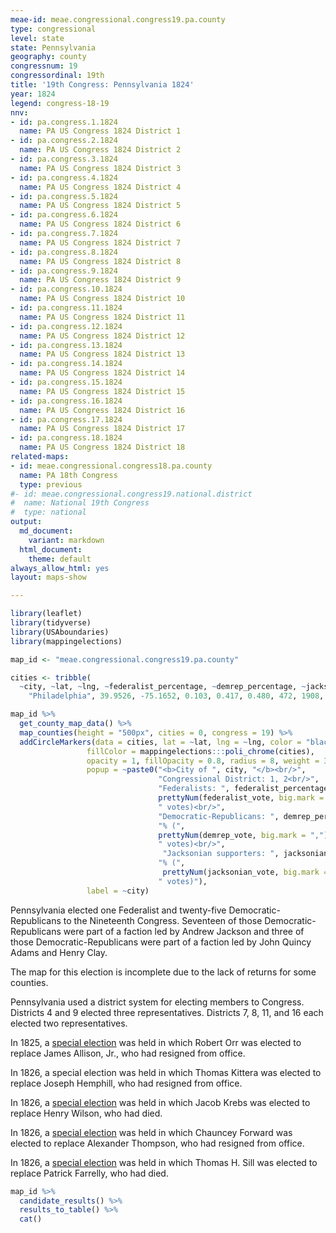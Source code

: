 ```yaml
---
meae-id: meae.congressional.congress19.pa.county
type: congressional
level: state
state: Pennsylvania
geography: county
congressnum: 19
congressordinal: 19th
title: '19th Congress: Pennsylvania 1824'
year: 1824
legend: congress-18-19
nnv:
- id: pa.congress.1.1824
  name: PA US Congress 1824 District 1
- id: pa.congress.2.1824
  name: PA US Congress 1824 District 2
- id: pa.congress.3.1824
  name: PA US Congress 1824 District 3
- id: pa.congress.4.1824
  name: PA US Congress 1824 District 4
- id: pa.congress.5.1824
  name: PA US Congress 1824 District 5
- id: pa.congress.6.1824
  name: PA US Congress 1824 District 6
- id: pa.congress.7.1824
  name: PA US Congress 1824 District 7
- id: pa.congress.8.1824
  name: PA US Congress 1824 District 8
- id: pa.congress.9.1824
  name: PA US Congress 1824 District 9
- id: pa.congress.10.1824
  name: PA US Congress 1824 District 10
- id: pa.congress.11.1824
  name: PA US Congress 1824 District 11
- id: pa.congress.12.1824
  name: PA US Congress 1824 District 12
- id: pa.congress.13.1824
  name: PA US Congress 1824 District 13
- id: pa.congress.14.1824
  name: PA US Congress 1824 District 14
- id: pa.congress.15.1824
  name: PA US Congress 1824 District 15
- id: pa.congress.16.1824
  name: PA US Congress 1824 District 16
- id: pa.congress.17.1824
  name: PA US Congress 1824 District 17
- id: pa.congress.18.1824
  name: PA US Congress 1824 District 18
related-maps:
- id: meae.congressional.congress18.pa.county
  name: PA 18th Congress
  type: previous
#- id: meae.congressional.congress19.national.district
#  name: National 19th Congress
#  type: national
output:
  md_document:
    variant: markdown
  html_document:
    theme: default
always_allow_html: yes
layout: maps-show

---
```


```r
library(leaflet)
library(tidyverse)
library(USAboundaries)
library(mappingelections)

map_id <- "meae.congressional.congress19.pa.county"

cities <- tribble(
  ~city, ~lat, ~lng, ~federalist_percentage, ~demrep_percentage, ~jacksonian_percentage,  ~federalist_vote, ~demrep_vote, ~jacksonian_vote,
    "Philadelphia", 39.9526, -75.1652, 0.103, 0.417, 0.480, 472, 1908, 2196)
```

<div class="map">

```r
map_id %>%
  get_county_map_data() %>%
  map_counties(height = "500px", cities = 0, congress = 19) %>% 
  addCircleMarkers(data = cities, lat = ~lat, lng = ~lng, color = "black",
                 fillColor = mappingelections:::poli_chrome(cities),
                 opacity = 1, fillOpacity = 0.8, radius = 8, weight = 3,
                 popup = ~paste0("<b>City of ", city, "</b><br/>",
                                 "Congressional District: 1, 2<br/>",
                                 "Federalists: ", federalist_percentage * 100, "% (", 
                                 prettyNum(federalist_vote, big.mark = ","), 
                                 " votes)<br/>",
                                 "Democratic-Republicans: ", demrep_percentage * 100,
                                 "% (", 
                                 prettyNum(demrep_vote, big.mark = ","),
                                 " votes)<br/>",
                                  "Jacksonian supporters: ", jacksonian_percentage * 100,
                                 "% (",
                                  prettyNum(jacksonian_vote, big.mark = ","),
                                 " votes)"),
                 label = ~city)
```

</div>

Pennsylvania elected one Federalist and twenty-five Democratic-Republicans to the Nineteenth Congress. Seventeen of those Democratic-Republicans were part of a faction led by Andrew Jackson and three of those Democratic-Republicans were part of a faction led by John Quincy Adams and Henry Clay. 

The map for this election is incomplete due to the lack of returns for some counties.

Pennsylvania used a district system for electing members to Congress. Districts 4 and 9 elected three representatives. Districts 7, 8, 11, and 16 each elected two representatives.

In 1825, a [special election](https://elections.lib.tufts.edu/catalog/tufts:pa.uscongress16.special.1825) was held in which Robert Orr was elected to replace James Allison, Jr., who had resigned from office. 

In 1826, a special election was held in which Thomas Kittera was elected to replace Joseph Hemphill, who had resigned from office. 

In 1826, a [special election](https://elections.lib.tufts.edu/catalog/tufts:pa.uscongress7.special.1826) was held in which Jacob Krebs was elected to replace Henry Wilson, who had died. 

In 1826, a [special election](https://elections.lib.tufts.edu/catalog/tufts:pa.uscongress13.special.1826) was held in which Chauncey Forward was elected to replace Alexander Thompson, who had resigned from office. 

In 1826, a [special election](https://elections.lib.tufts.edu/catalog/tufts:pa.uscongress18.special.1826) was held in which Thomas H. Sill was elected to replace Patrick Farrelly, who had died. 

<div class="results-table">

```r
map_id %>%
  candidate_results() %>%
  results_to_table() %>%
  cat()
```

</div>
